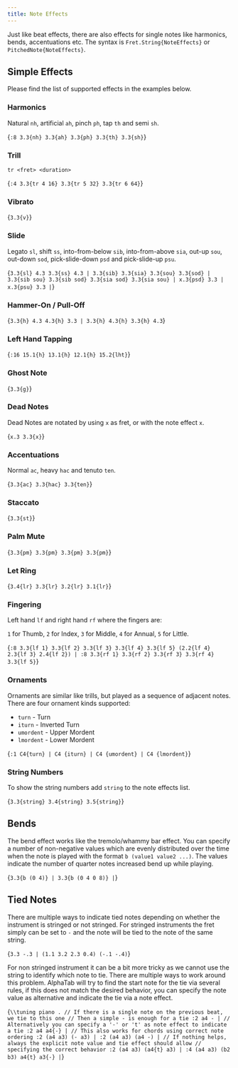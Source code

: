 ```yaml
---
title: Note Effects
---
```



Just like beat effects, there are also effects for single notes like harmonics,
bends, accentuations etc. The syntax is `Fret.String{NoteEffects}` or `PitchedNote{NoteEffects}`.

## Simple Effects

Please find the list of supported effects in the examples below.

### Harmonics

Natural `nh`, artificial `ah`, pinch `ph`, tap `th` and semi `sh`.

<AlphaTexSample>{`
:8 3.3{nh} 3.3{ah} 3.3{ph} 3.3{th} 3.3{sh}
`}</AlphaTexSample>

### Trill

`tr <fret> <duration>`

<AlphaTexSample>{`
:4 3.3{tr 4 16} 3.3{tr 5 32} 3.3{tr 6 64}
`}</AlphaTexSample>

### Vibrato

<AlphaTexSample>{`
3.3{v}
`}</AlphaTexSample>

### Slide

Legato `sl`, shift `ss`, into-from-below `sib`, into-from-above `sia`,
out-up `sou`, out-down `sod`, pick-slide-down `psd` and pick-slide-up `psu`.

<AlphaTexSample>{`
3.3{sl} 4.3 3.3{ss} 4.3 |
3.3{sib} 3.3{sia} 3.3{sou} 3.3{sod} |
3.3{sib sou} 3.3{sib sod} 3.3{sia sod} 3.3{sia sou} |
x.3{psd} 3.3 |
x.3{psu} 3.3 |
`}</AlphaTexSample>

### Hammer-On / Pull-Off

<AlphaTexSample>{`
3.3{h} 4.3 4.3{h} 3.3 | 3.3{h} 4.3{h} 3.3{h} 4.3
`}</AlphaTexSample>

### Left Hand Tapping

<AlphaTexSample>{`
:16 15.1{h} 13.1{h} 12.1{h} 15.2{lht}
`}</AlphaTexSample>

### Ghost Note

<AlphaTexSample>{`
3.3{g}
`}</AlphaTexSample>

### Dead Notes

Dead Notes are notated by using `x` as fret, or with the note effect `x`.

<AlphaTexSample>{`
x.3 3.3{x}
`}</AlphaTexSample>

### Accentuations

Normal `ac`, heavy `hac` and tenuto `ten`.

<AlphaTexSample>{`
3.3{ac} 3.3{hac} 3.3{ten}
`}</AlphaTexSample>

### Staccato

<AlphaTexSample>{`
3.3{st}
`}</AlphaTexSample>

### Palm Mute

<AlphaTexSample>{`
3.3{pm} 3.3{pm} 3.3{pm} 3.3{pm}
`}</AlphaTexSample>

### Let Ring

<AlphaTexSample>{`
3.4{lr} 3.3{lr} 3.2{lr} 3.1{lr}
`}</AlphaTexSample>

### Fingering

Left hand `lf` and right hand `rf` where the fingers are:

`1` for Thumb, `2` for Index, `3` for Middle, `4` for Annual, `5` for Little.

<AlphaTexSample>{`
:8 3.3{lf 1} 3.3{lf 2} 3.3{lf 3} 3.3{lf 4} 3.3{lf 5} (2.2{lf 4} 2.3{lf 3} 2.4{lf 2}) |
:8 3.3{rf 1} 3.3{rf 2} 3.3{rf 3} 3.3{rf 4} 3.3{lf 5}
`}</AlphaTexSample>

### Ornaments

Ornaments are similar like trills, but played as a sequence of adjacent notes. There are four ornament kinds supported:

* `turn` - Turn
* `iturn` - Inverted Turn
* `umordent` - Upper Mordent 
* `lmordent` - Lower Mordent

<AlphaTexSample>{`
:1 C4{turn} |
C4 {iturn} |
C4 {umordent} |
C4 {lmordent}
`}</AlphaTexSample>

### String Numbers

To show the string numbers add `string` to the note effects list.

<AlphaTexSample>{`
3.3{string} 3.4{string} 3.5{string}
`}</AlphaTexSample>

## Bends

The bend effect works like the tremolo/whammy bar effect.
You can specify a number of non-negative values which are evenly distributed over the
time when the note is played with the format `b (value1 value2 ...)`.
The values indicate the number of quarter notes increased bend up while playing.

<AlphaTexSample>{`
3.3{b (0 4)} |
3.3{b (0 4 0 8)} |
`}</AlphaTexSample>

## Tied Notes

There are multiple ways to indicate tied notes depending on whether the instrument is stringed or not stringed.
For stringed instruments the fret simply can be set to `-` and the note will be tied to the note of the same string.

<AlphaTexSample>{`
3.3 -.3 | (1.1 3.2 2.3 0.4) (-.1 -.4)
`}</AlphaTexSample>

For non stringed instrument it can be a bit more tricky as we cannot use the string to identify which note to tie.
There are multiple ways to work around this problem.
AlphaTab will try to find the start note for the tie via several rules, if this does not match the desired behavior,
you can specify the note value as alternative and indicate the tie via a note effect.

<AlphaTexSample>{`
\\tuning piano
.
// If there is a single note on the previous beat, we tie to this one
// Then a simple - is enough for a tie
:2 a4 - |
// Alternatively you can specify a '-' or 't' as note effect to indicate a tie
:2 a4 a4{-} |
// This also works for chords using correct note ordering
:2 (a4 a3) (- a3) |
:2 (a4 a3) (a4 -) |
// If nothing helps, always the explicit note value and tie effect should allow
// specifying the correct behavior
:2 (a4 a3) (a4{t} a3) |
:4 (a4 a3) (b2 b3) a4{t} a3{-} |
`}</AlphaTexSample>

